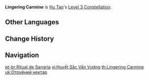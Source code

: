 {{Constellation Infobox
|image       = Constellation Lingering Carmine.png
|description = Increases the Level of [[Guide to Afterlife]] by 3.<br />Maximum upgrade level is 15.
|level       = 3
|character   = Hu Tao
|utility1    = Talent Level Increase
|utility2    = Elemental Skill Level Increase
}}
'''Lingering Carmine''' is [[Hu Tao]]'s [[Level 3 Constellation]].
<!--
==Gameplay Notes==
-->

==Other Languages==
{{Other Languages
|en      = Lingering Carmine
|zhs     = 逗留采血色
|zhs_rm  = Dòuliú Cǎi Xuèsè
|zht     = 逗留採血色
|zht_rm  = Dòuliú Cǎi Xiěsè
|zh_tl   = Lingering and Collecting the Color of Blood
|ja      = 血色の儀
|ja_rm   = Kesshoku no Gi
|ja_tl   = Bloody Red Ceremony
|ko      = 적색 피의 의식
|ko_rm   = Jeoksaek Pi-ui Uisik
|ko_tl   = Ritual of Crimson Blood
|es      = Persistencia escarlata
|es_tl   = Scarlet Presence
|fr      = Rituel du sang
|fr_tl   = Blood Ritual
|ru      = Плавный кармин
|ru_tl   = 
|th      = Lingering Carmine
|vi      = Huyết Sắc Vấn Vương
|vi_tl   = 
|de      = Aderlass
|de_tl   = Drain
|id      = Lingering Carmine
|pt      = Ritual de Sangria
|pt_tl   = Ritual of {{w|Bloodletting}}
}}

==Change History==
{{Change History|1.3}}

==Navigation==
{{Talent Navbox|Hu Tao}}
[[pt-br:Ritual de Sangria]]
[[vi:Huyết Sắc Vấn Vương]]
[[th:Lingering Carmine]]
[[uk:Отруйний нектар]]